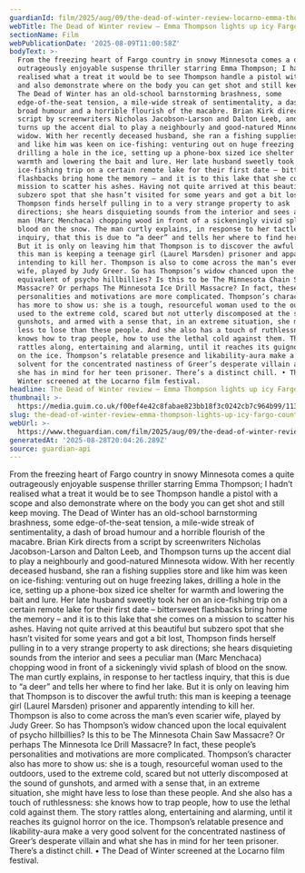 ```yaml
---
guardianId: film/2025/aug/09/the-dead-of-winter-review-locarno-emma-thompson
webTitle: The Dead of Winter review – Emma Thompson lights up icy Fargo country thriller
sectionName: Film
webPublicationDate: '2025-08-09T11:00:58Z'
bodyText: >-
  From the freezing heart of Fargo country in snowy Minnesota comes a quite
  outrageously enjoyable suspense thriller starring Emma Thompson; I hadn’t
  realised what a treat it would be to see Thompson handle a pistol with a scope
  and also demonstrate where on the body you can get shot and still keep moving.
  The Dead of Winter has an old-school barnstorming brashness, some
  edge-of-the-seat tension, a mile-wide streak of sentimentality, a dash of
  broad humour and a horrible flourish of the macabre. Brian Kirk directs from a
  script by screenwriters Nicholas Jacobson-Larson and Dalton Leeb, and Thompson
  turns up the accent dial to play a neighbourly and good-natured Minnesota
  widow. With her recently deceased husband, she ran a fishing supplies store
  and like him was keen on ice-fishing: venturing out on huge freezing lakes,
  drilling a hole in the ice, setting up a phone-box sized ice shelter for
  warmth and lowering the bait and lure. Her late husband sweetly took her on an
  ice-fishing trip on a certain remote lake for their first date – bittersweet
  flashbacks bring home the memory – and it is to this lake that she comes on a
  mission to scatter his ashes. Having not quite arrived at this beautiful but
  subzero spot that she hasn’t visited for some years and got a bit lost,
  Thompson finds herself pulling in to a very strange property to ask
  directions; she hears disquieting sounds from the interior and sees a peculiar
  man (Marc Menchaca) chopping wood in front of a sickeningly vivid splash of
  blood on the snow. The man curtly explains, in response to her tactless
  inquiry, that this is due to “a deer” and tells her where to find her lake.
  But it is only on leaving him that Thompson is to discover the awful truth:
  this man is keeping a teenage girl (Laurel Marsden) prisoner and apparently
  intending to kill her. Thompson is also to come across the man’s even scarier
  wife, played by Judy Greer. So has Thompson’s widow chanced upon the local
  equivalent of psycho hillbillies? Is this to be The Minnesota Chain Saw
  Massacre? Or perhaps The Minnesota Ice Drill Massacre? In fact, these people’s
  personalities and motivations are more complicated. Thompson’s character also
  has more to show us: she is a tough, resourceful woman used to the outdoors,
  used to the extreme cold, scared but not utterly discomposed at the sound of
  gunshots, and armed with a sense that, in an extreme situation, she might have
  less to lose than these people. And she also has a touch of ruthlessness: she
  knows how to trap people, how to use the lethal cold against them. The story
  rattles along, entertaining and alarming, until it reaches its guignol horror
  on the ice. Thompson’s relatable presence and likability-aura make a very good
  solvent for the concentrated nastiness of Greer’s desperate villain and what
  she has in mind for her teen prisoner. There’s a distinct chill. • The Dead of
  Winter screened at the Locarno film festival.
headline: The Dead of Winter review – Emma Thompson lights up icy Fargo country thriller
thumbnail: >-
  https://media.guim.co.uk/f00ef4e42c8fabae823bb18f3c0242cb7c964b99/1130_0_2144_1716/500.jpg
slug: the-dead-of-winter-review-emma-thompson-lights-up-icy-fargo-country-thriller
webUrl: >-
  https://www.theguardian.com/film/2025/aug/09/the-dead-of-winter-review-locarno-emma-thompson
generatedAt: '2025-08-28T20:04:26.289Z'
source: guardian-api
---
```

From the freezing heart of Fargo country in snowy Minnesota comes a quite outrageously enjoyable suspense thriller starring Emma Thompson; I hadn’t realised what a treat it would be to see Thompson handle a pistol with a scope and also demonstrate where on the body you can get shot and still keep moving. The Dead of Winter has an old-school barnstorming brashness, some edge-of-the-seat tension, a mile-wide streak of sentimentality, a dash of broad humour and a horrible flourish of the macabre. Brian Kirk directs from a script by screenwriters Nicholas Jacobson-Larson and Dalton Leeb, and Thompson turns up the accent dial to play a neighbourly and good-natured Minnesota widow. With her recently deceased husband, she ran a fishing supplies store and like him was keen on ice-fishing: venturing out on huge freezing lakes, drilling a hole in the ice, setting up a phone-box sized ice shelter for warmth and lowering the bait and lure. Her late husband sweetly took her on an ice-fishing trip on a certain remote lake for their first date – bittersweet flashbacks bring home the memory – and it is to this lake that she comes on a mission to scatter his ashes. Having not quite arrived at this beautiful but subzero spot that she hasn’t visited for some years and got a bit lost, Thompson finds herself pulling in to a very strange property to ask directions; she hears disquieting sounds from the interior and sees a peculiar man (Marc Menchaca) chopping wood in front of a sickeningly vivid splash of blood on the snow. The man curtly explains, in response to her tactless inquiry, that this is due to “a deer” and tells her where to find her lake. But it is only on leaving him that Thompson is to discover the awful truth: this man is keeping a teenage girl (Laurel Marsden) prisoner and apparently intending to kill her. Thompson is also to come across the man’s even scarier wife, played by Judy Greer. So has Thompson’s widow chanced upon the local equivalent of psycho hillbillies? Is this to be The Minnesota Chain Saw Massacre? Or perhaps The Minnesota Ice Drill Massacre? In fact, these people’s personalities and motivations are more complicated. Thompson’s character also has more to show us: she is a tough, resourceful woman used to the outdoors, used to the extreme cold, scared but not utterly discomposed at the sound of gunshots, and armed with a sense that, in an extreme situation, she might have less to lose than these people. And she also has a touch of ruthlessness: she knows how to trap people, how to use the lethal cold against them. The story rattles along, entertaining and alarming, until it reaches its guignol horror on the ice. Thompson’s relatable presence and likability-aura make a very good solvent for the concentrated nastiness of Greer’s desperate villain and what she has in mind for her teen prisoner. There’s a distinct chill. • The Dead of Winter screened at the Locarno film festival.
